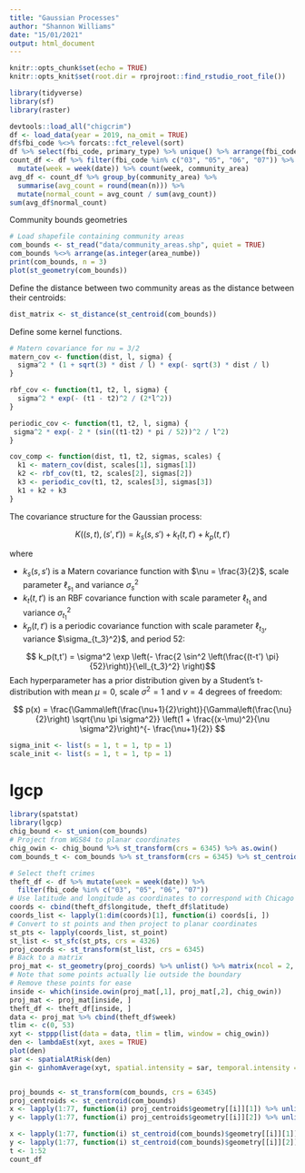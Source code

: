 ```yaml
---
title: "Gaussian Processes"
author: "Shannon Williams"
date: "15/01/2021"
output: html_document
---
```


```r
knitr::opts_chunk$set(echo = TRUE)
knitr::opts_knit$set(root.dir = rprojroot::find_rstudio_root_file())
```

```r
library(tidyverse)
library(sf)
library(raster)

devtools::load_all("chigcrim")
df <- load_data(year = 2019, na_omit = TRUE)
df$fbi_code %<>% forcats::fct_relevel(sort)
df %>% select(fbi_code, primary_type) %>% unique() %>% arrange(fbi_code)
count_df <- df %>% filter(fbi_code %in% c("03", "05", "06", "07")) %>%
  mutate(week = week(date)) %>% count(week, community_area)
avg_df <- count_df %>% group_by(community_area) %>% 
  summarise(avg_count = round(mean(n))) %>%
  mutate(normal_count = avg_count / sum(avg_count))
sum(avg_df$normal_count)
```

Community bounds geometries

```r
# Load shapefile containing community areas
com_bounds <- st_read("data/community_areas.shp", quiet = TRUE)
com_bounds %<>% arrange(as.integer(area_numbe))
print(com_bounds, n = 3)
plot(st_geometry(com_bounds))
```

Define the distance between two community areas as the distance between their centroids:

```r
dist_matrix <- st_distance(st_centroid(com_bounds))
```

Define some kernel functions.

```r
# Matern covariance for nu = 3/2
matern_cov <- function(dist, l, sigma) {
  sigma^2 * (1 + sqrt(3) * dist / l) * exp(- sqrt(3) * dist / l)
}

rbf_cov <- function(t1, t2, l, sigma) {
  sigma^2 * exp(- (t1 - t2)^2 / (2*l^2))
}

periodic_cov <- function(t1, t2, l, sigma) {
 sigma^2 * exp(- 2 * (sin((t1-t2) * pi / 52))^2 / l^2)
}

cov_comp <- function(dist, t1, t2, sigmas, scales) {
  k1 <- matern_cov(dist, scales[1], sigmas[1])
  k2 <- rbf_cov(t1, t2, scales[2], sigmas[2])
  k3 <- periodic_cov(t1, t2, scales[3], sigmas[3])
  k1 + k2 + k3
}
```

The covariance structure for the Gaussian process:

$$ K \left((s, t), (s', t')\right) = k_s(s, s') + k_t(t, t') + k_p(t,t') $$

where

*   $k_s(s,s')$ is a Matern covariance function with $\nu = \frac{3}{2}$, scale parameter $\ell_{s_1}$ and variance $\sigma_s^2$
*   $k_t(t,t')$ is an RBF covariance function with scale parameter $\ell_{t_1}$ and variance $\sigma_{t_1}^2$
*   $k_p(t,t')$ is a periodic covariance function with scale parameter $\ell_{t_3}$, variance $\sigma_{t_3}^2}$, and period 52:

$$ k_p(t,t') = \sigma^2 \exp \left(- \frac{2 \sin^2 \left(\frac{(t-t') \pi}{52}\right)}{\ell_{t_3}^2} \right)$$
Each hyperparameter has a prior distribution given by a Student's t-distribution with mean $\mu=0$, scale $\sigma^2=1$ and $\nu = 4$ degrees of freedom:

$$ p(x) = \frac{\Gamma\left(\frac{\nu+1}{2}\right)}{\Gamma\left(\frac{\nu}{2}\right) \sqrt{\nu \pi \sigma^2}} \left(1 + \frac{(x-\mu)^2}{\nu \sigma^2}\right)^{- \frac{\nu+1}{2}} $$
```r
sigma_init <- list(s = 1, t = 1, tp = 1)
scale_init <- list(s = 1, t = 1, tp = 1)
```

# lgcp

```r
library(spatstat)
library(lgcp)
chig_bound <- st_union(com_bounds)
# Project from WGS84 to planar coordinates
chig_owin <- chig_bound %>% st_transform(crs = 6345) %>% as.owin()
com_bounds_t <- com_bounds %>% st_transform(crs = 6345) %>% st_centroid()

# Select theft crimes
theft_df <- df %>% mutate(week = week(date)) %>% 
  filter(fbi_code %in% c("03", "05", "06", "07"))
# Use latitude and longitude as coordinates to correspond with Chicago boundary
coords <- cbind(theft_df$longitude, theft_df$latitude)
coords_list <- lapply(1:dim(coords)[1], function(i) coords[i, ])
# Convert to st points and then project to planar coordinates
st_pts <- lapply(coords_list, st_point)
st_list <- st_sfc(st_pts, crs = 4326)
proj_coords <- st_transform(st_list, crs = 6345)
# Back to a matrix
proj_mat <- st_geometry(proj_coords) %>% unlist() %>% matrix(ncol = 2, byrow = TRUE)
# Note that some points actually lie outside the boundary
# Remove these points for ease
inside <- which(inside.owin(proj_mat[,1], proj_mat[,2], chig_owin))
proj_mat <- proj_mat[inside, ]
theft_df <- theft_df[inside, ]
data <- proj_mat %>% cbind(theft_df$week)
tlim <- c(0, 53)
xyt <- stppp(list(data = data, tlim = tlim, window = chig_owin))
den <- lambdaEst(xyt, axes = TRUE)
plot(den)
sar <- spatialAtRisk(den)
gin <- ginhomAverage(xyt, spatial.intensity = sar, temporal.intensity = mut)


proj_bounds <- st_transform(com_bounds, crs = 6345)
proj_centroids <- st_centroid(com_bounds)
x <- lapply(1:77, function(i) proj_centroids$geometry[[i]][1]) %>% unlist()
y <- lapply(1:77, function(i) proj_centroids$geometry[[i]][2]) %>% unlist()
```



```r
x <- lapply(1:77, function(i) st_centroid(com_bounds)$geometry[[i]][1]) %>% unlist()
y <- lapply(1:77, function(i) st_centroid(com_bounds)$geometry[[i]][2]) %>% unlist()
t <- 1:52
count_df

```